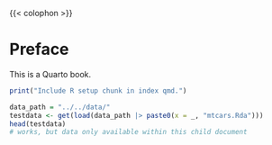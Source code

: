 {{< colophon >}}

# Preface {.unnumbered}

This is a Quarto book.


```r

print("Include R setup chunk in index qmd.")

data_path = "../../data/"
testdata <- get(load(data_path |> paste0(x = _, "mtcars.Rda")))
head(testdata)
# works, but data only available within this child document 

```
